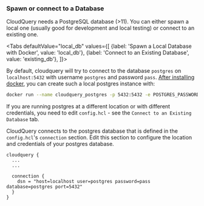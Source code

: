 
### Spawn or connect to a Database

CloudQuery needs a PostgreSQL database (>11). You can either spawn a local one (usually good for development and local testing)
or connect to an existing one.

<Tabs
  defaultValue="local_db"
  values={[
    {label: 'Spawn a Local Database with Docker', value: 'local_db'},
    {label: 'Connect to an Existing Database', value: 'existing_db'},
  ]}>

<TabItem value='local_db'>

By default, cloudquery will try to connect to the database `postgres` on `localhost:5432` with username `postgres` and 
password `pass`. [After installing docker](https://www.docker.com/get-started), you can create such a local postgres instance with:

```bash
docker run --name cloudquery_postgres -p 5432:5432 -e POSTGRES_PASSWORD=pass -d postgres
```

If you are running postgres at a different location or with different credentials, you need to edit `config.hcl` - 
see the `Connect to an Existing Database` tab.

</TabItem>

<TabItem value='existing_db'>

CloudQuery connects to the postgres database that is defined in the `config.hcl`'s `connection` section.
Edit this section to configure the location and credentials of your postgres database.

```hcl title=config.hcl
cloudquery {
  ...
  ...

  connection {
    dsn = "host=localhost user=postgres password=pass database=postgres port=5432"
  }
}
```

</TabItem>

</Tabs>